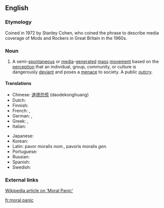 ==English==

===Etymology===
Coined in 1972 by Stanley Cohen, who coined the phrase to describe media coverage of Mods and Rockers in Great Britain in the 1960s.

===Noun===
{{head|en|noun|head=[[moral]] [[panic]]}}

# A semi-[[spontaneous]] or [[media]]-[[generated]] [[mass]] [[movement]] based on the [[perception]] that an individual, group, community, or culture is dangerously [[deviant]] and poses a [[menace]] to society. A public [[outcry]].

====Translations====
{{trans-top|mass movement, public outcry}}
* Chinese: [[道德恐慌]] (daodekonghuang)
* Dutch: {{t|nl|morele paniek}}
* Finnish: {{t|fi|moraalinen paniikki}}
* French: {{t|fr|panique morale}}, {{t|fr|tollé public}}
* German: {{t|de|moralische Panik}}, {{t|de|allgemeiner Protest}}
* Greek: {{t|el|ηθικός πανικός}}, {{t|el|δημόσια κατακραυγή}}
* Italian: {{t|it|panico morale}}
{{trans-mid}}
* Japanese: {{t|ja|道徳的なパニック|tr=dōtokuteki na panikku}}
* Korean: {{t|ko|도덕적인 공황|tr=dodeokjeogin gonghwang}}
* Latin: pavor moralis ''nom.'', pavoris moralis ''gen.''
* Portuguese: {{t|pt|pânico moral}}
* Russian: {{t|ru|нравственная па́ника}}
* Spanish: {{t|es|pánico moral}}
* Swedish: {{t|sv|moralpanik|c}}
{{trans-bottom}}

===External links===
[http://www.wikipedia.org/wiki/Moral_panic Wikipedia article on 'Moral Panic']

[[fr:moral panic]]
